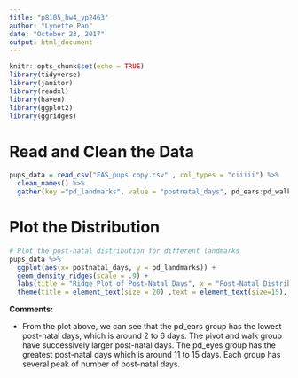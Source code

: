 ```yaml
---
title: "p8105_hw4_yp2463"
author: "Lynette Pan"
date: "October 23, 2017"
output: html_document
---
```


```r
knitr::opts_chunk$set(echo = TRUE)
library(tidyverse)
library(janitor)
library(readxl)
library(haven)
library(ggplot2)
library(ggridges)
```

# Read and Clean the Data
```r
pups_data = read_csv("FAS_pups copy.csv" , col_types = "ciiiii") %>% 
  clean_names() %>% 
  gather(key ="pd_landmarks", value = "postnatal_days", pd_ears:pd_walk)
```

# Plot the Distribution
```r
# Plot the post-natal distribution for different landmarks
pups_data %>%
  ggplot(aes(x= postnatal_days, y = pd_landmarks)) +
  geom_density_ridges(scale = .9) + 
  labs(title = "Ridge Plot of Post-Natal Days", x = "Post-Natal Distribution", y = "Landmarks") +
  theme(title = element_text(size = 20) ,text = element_text(size=15), axis.text.x = element_text(size = 15,), legend.text = element_text(size = 15), legend.title = element_text(size = 15))
```

**Comments:**

* From the plot above, we can see that the pd_ears group has the lowest post-natal days, which is around 2 to 6 days. The pivot and walk group have successively larger post-natal days. The pd_eyes group has the greatest post-natal days which is around 11 to 15 days. Each group has several peak of number of post-natal days.
